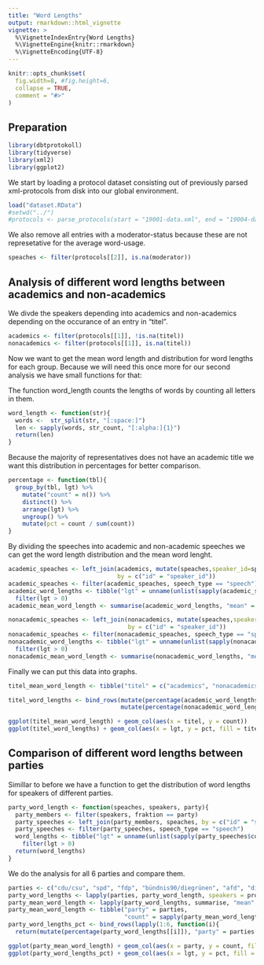 ```yaml
---
title: "Word Lengths"
output: rmarkdown::html_vignette
vignette: >
  %\VignetteIndexEntry{Word Lengths}
  %\VignetteEngine{knitr::rmarkdown}
  %\VignetteEncoding{UTF-8}
---
```


```r
knitr::opts_chunk$set(
  fig.width=8, #fig.height=6,
  collapse = TRUE,
  comment = "#>"
)
```

## Preparation

```r
library(dbtprotokoll)
library(tidyverse)
library(xml2)
library(ggplot2)
```

We start by loading a protocol dataset consisting out of previously parsed xml-protocols from disk into our global environment.

```r
load("dataset.RData")
#setwd("../")
#protocols <- parse_protocols(start = "19001-data.xml", end = "19004-data.xml")
```

We also remove all entries with a moderator-status because these are not represetative for the average word-usage.

```r
speaches <- filter(protocols[[2]], is.na(moderator))
```

## Analysis of different word lengths between academics and non-academics

We divde the speakers depending into academics and non-academics depending on the occurance of an entry in "titel".

```r
academics <- filter(protocols[[1]], !is.na(titel))
nonacademics <- filter(protocols[[1]], is.na(titel))
```

Now we want to get the mean word length and distribution for word lengths for each group.
Because we will need this once more for our second analysis we have small functions for that: 

The function word_length counts the lengths of words by counting all letters in them.
```r
word_length <- function(str){
  words <-  str_split(str, "[:space:]")
  len <- sapply(words, str_count, "[:alpha:]{1}")
  return(len)
}
```

Because the majority of representatives does not have an academic title we want this distribution in percentages for better comparison.
```r
percentage <- function(tbl){
  group_by(tbl, lgt) %>%
    mutate("count" = n()) %>%
    distinct() %>%
    arrange(lgt) %>%
    ungroup() %>%
    mutate(pct = count / sum(count))
}
```
 
By dividing the speeches into academic and non-academic speeches we can get the word length distribution and the mean word lenght.

```r
academic_speaches <- left_join(academics, mutate(speaches,speaker_id=speaker_id),
                               by = c("id" = "speaker_id"))
academic_speaches <- filter(academic_speaches, speech_type == "speech")
academic_word_lengths <- tibble("lgt" = unname(unlist(sapply(academic_speaches$content, word_length)))) %>%
  filter(lgt > 0)
academic_mean_word_length <- summarise(academic_word_lengths, "mean" = mean(lgt))

nonacademic_speaches <- left_join(nonacademics, mutate(speaches,speaker_id=speaker_id),
                                  by = c("id" = "speaker_id"))
nonacademic_speaches <- filter(nonacademic_speaches, speech_type == "speech")
nonacademic_word_lengths <- tibble("lgt" = unname(unlist(sapply(nonacademic_speaches$content, word_length)))) %>%
  filter(lgt > 0)
nonacademic_mean_word_length <- summarise(nonacademic_word_lengths, "mean" = mean(lgt))
```

Finally we can put this data into graphs.
```r
titel_mean_word_length <- tibble("titel" = c("academics", "nonacademics"), "count" = c(academic_mean_word_length$mean, nonacademic_mean_word_length$mean))

titel_word_lengths <- bind_rows(mutate(percentage(academic_word_lengths), "titel" = "academics"),
                                mutate(percentage(nonacademic_word_lengths), "titel" = "nonacademics"))

ggplot(titel_mean_word_length) + geom_col(aes(x = titel, y = count))
ggplot(titel_word_lengths) + geom_col(aes(x = lgt, y = pct, fill = titel), position = "dodge")+ xlim(0,20)
```

## Comparison of different word lengths between parties

Simillar to before we have a function to get the distribution of word lengths for speakers of different parties.
```r
party_word_length <- function(speaches, speakers, party){
  party_members <- filter(speakers, fraktion == party)
  party_speeches <- left_join(party_members, speaches, by = c("id" = "speaker_id"))
  party_speeches <- filter(party_speeches, speech_type == "speech")
  word_lengths <- tibble("lgt" = unname(unlist(sapply(party_speeches$content, word_length)))) %>%
    filter(lgt > 0)
  return(word_lengths)
}
```
We do the analysis for all 6 parties and compare them.
```r
parties <- c("cdu/csu", "spd", "fdp", "bündnis90/diegrünen", "afd", "dielinke")
party_word_lengths <- lapply(parties, party_word_length, speakers = protocols[[1]], speaches = speaches)
party_mean_word_length <- lapply(party_word_lengths, summarise, "mean" = mean(lgt))
party_mean_word_length <- tibble("party" = parties,
                                 "count" = sapply(party_mean_word_length, function(tbl){return(tbl$mean)}))
party_word_lengths_pct <- bind_rows(lapply(1:6, function(i){
  return(mutate(percentage(party_word_lengths[[i]]), "party" = parties[i]))}))

ggplot(party_mean_word_length) + geom_col(aes(x = party, y = count, fill = party)) + scale_fill_manual(values=party_colors)
ggplot(party_word_lengths_pct) + geom_col(aes(x = lgt, y = pct, fill = party), position = "dodge") + xlim(0,20)  + scale_fill_manual(values=party_colors)
```
